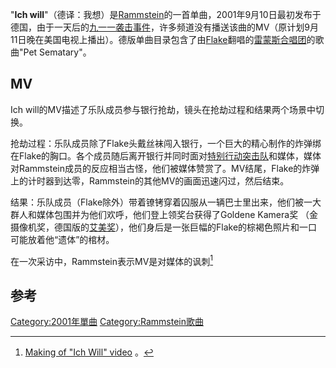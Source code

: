 {{expand|time=2013-03-26T13:32:47+00:00}}

{{Infobox single
 | Name=Ich will
 | Cover=Ichwillsingle.jpg
 | Artist=[[Rammstein|Rammstein]]
 | from Album=''[[Mutter_(专辑)|Mutter]]''
 | Released=2001年9月10日
 | Format=[[CD|CD]]
 | Recorded=
 | Genre=[[NDH|NDH]]<br >[[工业金属|工业金属]]
 | Length=3:37
 | Label=
 | Producer=[[Jacob_Hellner|Jacob Hellner]]、[[Rammstein|Rammstein]]
 | Last single="[[Links_2-3-4|Links 2 3 4]]"<br/>(2001)
 | This single="Ich will"<br/>(2001)
 | Next single="[[Mutter_(歌曲)|Mutter]]"<br/>(2002)
}}
"'''Ich will'''"（德译：我想）是[[Rammstein|Rammstein]]的一首单曲，2001年9月10日最初发布于德国，由于一天后的[[九一一袭击事件|九一一袭击事件]]，许多频道没有播送该曲的MV（原计划9月11日晚在美国电视上播出）。德版单曲目录包含了由[[克里斯汀·洛伦茨|Flake]]翻唱的[[雷蒙斯合唱团|雷蒙斯合唱团]]的歌曲"Pet Sematary"。
== MV ==
Ich will的MV描述了乐队成员参与银行抢劫，镜头在抢劫过程和结果两个场景中切换。

抢劫过程：乐队成员除了Flake头戴丝袜闯入银行，一个巨大的精心制作的炸弹绑在Flake的胸口。各个成员随后离开银行并同时面对[[特别行动突击队|特别行动突击队]]和媒体，媒体对Rammstein成员的反应相当古怪，他们被媒体赞赏了。MV结尾，Flake的炸弹上的计时器到达零，Rammstein的其他MV的画面迅速闪过，然后结束。

结果：乐队成员（Flake除外）带着镣铐穿着囚服从一辆巴士里出来，他们被一大群人和媒体包围并为他们欢呼，他们登上领奖台获得了Goldene Kamera奖 （金摄像机奖，德国版的[[艾美奖|艾美奖]]），他们身后是一张巨幅的Flake的棕褐色照片和一口可能放着他“遗体”的棺材。

在一次采访中，Rammstein表示MV是对媒体的讽刺<ref>[http://www.rammsteinniccage.com/media/interviews/ichwilldoku01en.html Making of "Ich Will" video] {{WebCite|url=https://www.webcitation.org/6IvwBAt9A?url=http://www.rammsteinniccage.com/media/interviews/ichwilldoku01en.html |date=20130817062330 |dateformat=iso }}。</ref>

== 参考 ==
{{reflist}}

{{Rammstein}}

[[Category:2001年單曲|Category:2001年單曲]]
[[Category:Rammstein歌曲|Category:Rammstein歌曲]]